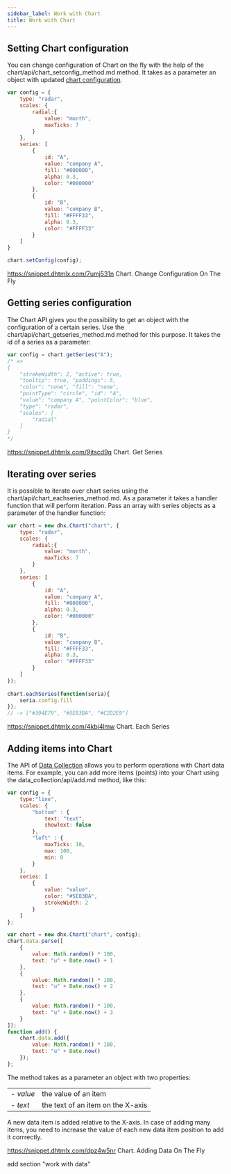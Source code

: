 ```yaml
---
sidebar_label: Work with Chart
title: Work with Chart
---          
```


Setting Chart configuration
------------------------

You can change configuration of Chart on the fly with the help of the chart/api/chart_setconfig_method.md method. It takes as a parameter an object with updated [chart configuration](/chart/configuration_properties).

~~~js
var config = {
    type: "radar",
    scales: {
        radial:{
            value: "month",
            maxTicks: 7
        }
    },
    series: [
        {
            id: "A",
            value: "company A",
            fill: "#000000",
            alpha: 0.3,
            color: "#000000"
        },
        {
            id: "B",
            value: "company B",
            fill: "#FFFF33",
            alpha: 0.3,
            color: "#FFFF33"
        }
    ]
}

chart.setConfig(config);
~~~

https://snippet.dhtmlx.com/7umj531n	Chart. Change Configuration On The Fly

Getting series configuration
-----------------------------

The Chart API gives you the possibility to get an object with the configuration of a certain series. Use the chart/api/chart_getseries_method.md method for this purpose. It takes the id of a series as a parameter:

~~~js
var config = chart.getSeries("A");
/* => 
{
    "strokeWidth": 2, "active": true,
    "tooltip": true, "paddings": 5,
    "color": "none", "fill": "none",
    "pointType": "circle", "id": "A",
    "value": "company A", "pointColor": "blue",
    "type": "radar",
    "scales": [
        "radial"
    ]
}
*/
~~~

https://snippet.dhtmlx.com/9jtscd9q	Chart. Get Series

Iterating over series
----------------------

It is possible to iterate over chart series using the chart/api/chart_eachseries_method.md. As a parameter it takes a handler function that will perform iteration. 
Pass an array with series objects as a parameter of the handler function:

~~~js
var chart = new dhx.Chart("chart", {
    type: "radar",
    scales: {
        radial:{
            value: "month",
            maxTicks: 7
        }
    },
    series: [
        {
            id: "A",
            value: "company A",
            fill: "#000000",
            alpha: 0.3,
            color: "#000000"
        },
        {
            id: "B",
            value: "company B",
            fill: "#FFFF33",
            alpha: 0.3,
            color: "#FFFF33"
        }
    ]
});
 
chart.eachSeries(function(seria){
    seria.config.fill
});
// -> ["#394E79", "#5E83BA", "#C2D2E9"]
~~~

https://snippet.dhtmlx.com/4kbj4lmw	Chart. Each Series

Adding items into Chart
-----------------------

The API of [Data Collection](/data_collection/api/refs/datacollection) allows you to perform operations with Chart data items. 
For example, you can add more items (points) into your Chart using the data_collection/api/add.md method, like this:

~~~js
var config = {
	type:"line",
	scales: {
		"bottom" : {
			text: "text",
			showText: false
		},
		"left" : {
			maxTicks: 10,
			max: 100,
			min: 0
		}
	},
	series: [
		{
			value: "value",
			color: "#5E83BA",
			strokeWidth: 2
		}
	]
};

var chart = new dhx.Chart("chart", config);
chart.data.parse([
	{
		value: Math.random() * 100,
		text: "u" + Date.now() + 1
	},
    {
    	value: Math.random() * 100,
    	text: "u" + Date.now() + 2
    },
    {
    	value: Math.random() * 100,
    	text: "u" + Date.now() + 3
    }
]);
function add() {
	chart.data.add({
		value: Math.random() * 100,
		text: "u" + Date.now()
	});
};
~~~

The method takes as a parameter an object with two properties:

<table class="webixdoc_links">
	<tbody>
        <tr>
			<td class="webixdoc_links0">- <i>value</i></td>
			<td>the value of an item</td>
		</tr>
        <tr>
			<td class="webixdoc_links0">- <i>text</i></td>
			<td>the text of an item on the X-axis</td>
		</tr>
    </tbody>
</table>

A new data item is added relative to the X-axis. In case of adding many items, you need to increase the value of each new data item position to add it corrrectly.

https://snippet.dhtmlx.com/dpz4w5nr	Chart. Adding Data On The Fly


add section "work with data"
